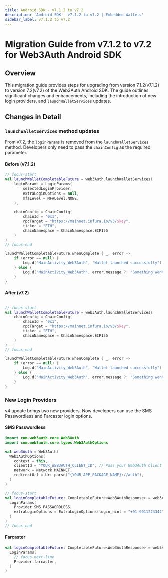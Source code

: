 ```yaml
---
title: Android SDK - v7.1.2 to v7.2
description: 'Android SDK - v7.1.2 to v7.2 | Embedded Wallets'
sidebar_label: v7.1.2 to v7.2
---
```



# Migration Guide from v7.1.2 to v7.2 for Web3Auth Android SDK

## Overview

This migration guide provides steps for upgrading from version 7.1.2(v7.1.2) to version 7.2(v7.2) of the Web3Auth Android SDK. The guide outlines significant changes and enhancements, including the introduction of new login providers, and `launchWalletServices` updates.

## Changes in Detail

### `launchWalletServices` method updates

From v7.2, the `loginParams` is removed from the `launchWalletServices` method. Developers only need to pass the `chainConfig` as the required parameter.

#### Before (v7.1.2)

```kotlin title="Usage"
// focus-start
val launchWalletCompletableFuture = web3Auth.launchWalletServices(
    loginParams = LoginParams(
        selectedLoginProvider,
        extraLoginOptions = null,
        mfaLevel = MFALevel.NONE,
    ),

    chainConfig = ChainConfig(
        chainId = "0x1",
        rpcTarget = "https://mainnet.infura.io/v3/$key",
        ticker = "ETH",
        chainNamespace = ChainNamespace.EIP155
    )
)
// focus-end

launchWalletCompletableFuture.whenComplete { _, error ->
    if (error == null) {
        Log.d("MainActivity_Web3Auth", "Wallet launched successfully")
    } else {
        Log.d("MainActivity_Web3Auth", error.message ?: "Something went wrong")
    }
}
```

#### After (v7.2)

```kotlin title="Usage"

// focus-start
val launchWalletCompletableFuture = web3Auth.launchWalletServices(
    chainConfig = ChainConfig(
        chainId = "0x1",
        rpcTarget = "https://mainnet.infura.io/v3/$key",
        ticker = "ETH",
        chainNamespace = ChainNamespace.EIP155
    )
)
// focus-end

launchWalletCompletableFuture.whenComplete { _, error ->
    if (error == null) {
        Log.d("MainActivity_Web3Auth", "Wallet launched successfully")
    } else {
        Log.d("MainActivity_Web3Auth", error.message ?: "Something went wrong")
    }
}
```

### New Login Providers

v4 update brings two new providers. Now developers can use the SMS Passwordless and Farcaster login options.

#### SMS Passwordless

```kotlin
import com.web3auth.core.Web3Auth
import com.web3auth.core.types.Web3AuthOptions

val web3Auth = Web3Auth(
  Web3AuthOptions(
    context = this,
    clientId = "YOUR_WEB3AUTH_CLIENT_ID", // Pass your Web3Auth Client ID, ideally using an environment variable
    network = Network.MAINNET,
    redirectUrl = Uri.parse("{YOUR_APP_PACKAGE_NAME}://auth"),
  )
)

// focus-start
val loginCompletableFuture: CompletableFuture<Web3AuthResponse> = web3Auth.login(
  LoginParams(
    Provider.SMS_PASSWORDLESS,
    extraLoginOptions = ExtraLoginOptions(login_hint = "+91-9911223344")
  )
)
// focus-end

```

#### Farcaster

```kotlin title="Usage"
val loginCompletableFuture: CompletableFuture<Web3AuthResponse> = web3Auth.login(
  LoginParams(
    // focus-next-line
    Provider.farcaster,
  )
)
```
